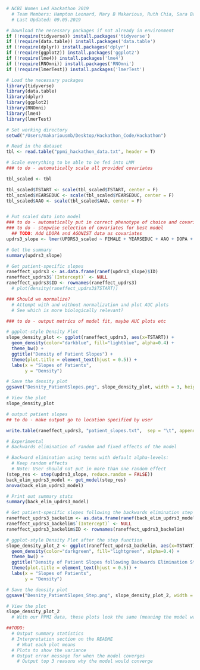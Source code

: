 ```r
# NCBI Women Led Hackathon 2019
  # Team Members: Hampton Leonard, Mary B Makarious, Ruth Chia, Sara Bandres-Ciga, Monica Diez-Fairen 
  # Last Updated: 09.05.2019

# Download the necessary packages if not already in environment 
if (!require(tidyverse)) install.packages('tidyverse')
if (!require(data.table)) install.packages('data.table')
if (!require(dplyr)) install.packages('dplyr')
if (!require(ggplot2)) install.packages('ggplot2')
if (!require(lme4)) install.packages('lme4')
if (!require(RNOmni)) install.packages('RNOmni')
if (!require(lmerTest)) install.packages('lmerTest')
```


```r
# Load the necessary packages 
library(tidyverse)
library(data.table)
library(dplyr)
library(ggplot2)
library(RNOmni)
library(lme4)
library(lmerTest)

# Set working directory 
setwd("/Users/makariousmb/Desktop/Hackathon_Code/Hackathon")

# Read in the dataset
tbl <- read.table("ppmi_hackathon_data.txt", header = T)
```


```r
# Scale everything to be able to be fed into LMM 
### to do - automatically scale all provided covariates

tbl_scaled <- tbl

tbl_scaled$TSTART <- scale(tbl_scaled$TSTART, center = F)
tbl_scaled$YEARSEDUC <- scale(tbl_scaled$YEARSEDUC, center = F)
tbl_scaled$AAO <- scale(tbl_scaled$AAO, center = F)


# Put scaled data into model
### to do - automatically put in correct phenotype of choice and covariates
### to do - stepwise selection of covariates for best model
  ## TODO: Add LDOPA and AGONIST data as covariates 
updrs3_slope <- lmer(UPDRS3_scaled ~ FEMALE + YEARSEDUC + AAO + DOPA + AGONIST + (TSTART|ID), tbl_scaled, REML = T)

# Get the summary
summary(updrs3_slope)

# Get patient-specific slopes 
raneffect_updrs3 <- as.data.frame(ranef(updrs3_slope)$ID)
raneffect_updrs3$`(Intercept)` <- NULL
raneffect_updrs3$ID <- rownames(raneffect_updrs3)
  # plot(density(raneffect_updrs3$TSTART))

### Should we normalize?
  # Attempt with and without normalization and plot AUC plots
  # See which is more biologically relevant?

### to do - output metrics of model fit, maybe AUC plots etc
```

```r

# ggplot-style Density Plot 
slope_density_plot <- ggplot(raneffect_updrs3, aes(x=TSTART)) +
  geom_density(color="darkblue", fill="lightblue", alpha=0.4) + 
  theme_bw() +
  ggtitle("Density of Patient Slopes") + 
  theme(plot.title = element_text(hjust = 0.5)) + 
  labs(x = "Slopes of Patients",
       y = "Density") 

# Save the density plot 
ggsave("Desnity_PatientSlopes.png", slope_density_plot, width = 3, height = 2, units = "in")

# View the plot 
slope_density_plot

# output patient slopes
## to do - make output go to location specified by user

write.table(raneffect_updrs3, "patient_slopes.txt",  sep = "\t", append = F, row.names = F, quote = F, col.names = T)
```

```r
# Experimental
# Backwards elimination of random and fixed effects of the model 

# Backward elimination using terms with default alpha-levels:
  # Keep random effects
  # Note: User should not put in more than one random effect 
(step_res <- step(updrs3_slope, reduce.random = FALSE))
back_elim_updrs3_model <- get_model(step_res)
anova(back_elim_updrs3_model)

# Print out summary stats
summary(back_elim_updrs3_model)

```

```r
# Get patient-specific slopes following the backwards elimination step function 
raneffect_updrs3_backelim <- as.data.frame(ranef(back_elim_updrs3_model)$ID)
raneffect_updrs3_backelim$`(Intercept)` <- NULL
raneffect_updrs3_backelim$ID <- rownames(raneffect_updrs3_backelim)

# ggplot-style Density Plot after the step function 
slope_density_plot_2 <- ggplot(raneffect_updrs3_backelim, aes(x=TSTART)) +
  geom_density(color="darkgreen", fill="lightgreen", alpha=0.4) + 
  theme_bw() +
  ggtitle("Density of Patient Slopes following Backwards Elimination Stepwise Function") + 
  theme(plot.title = element_text(hjust = 0.5)) + 
  labs(x = "Slopes of Patients",
       y = "Density") 

# Save the density plot 
ggsave("Desnity_PatientSlopes_Step.png", slope_density_plot_2, width = 3, height = 2, units = "in")

# View the plot
slope_density_plot_2
  # With our PPMI data, these plots look the same (meaning the model was most useful with all the information)

```

```r
##TODO: 
  # Output summary statistics 
  # Interpretation section on the README
    # What each plot means 
  # Plots to show the variance 
  # Output error message for when the model coverges
    # Output top 3 reasons why the model would converge 

```



